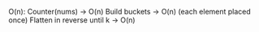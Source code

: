 O(n):
    Counter(nums) → O(n)
    Build buckets → O(n) (each element placed once)
    Flatten in reverse until k → O(n)
